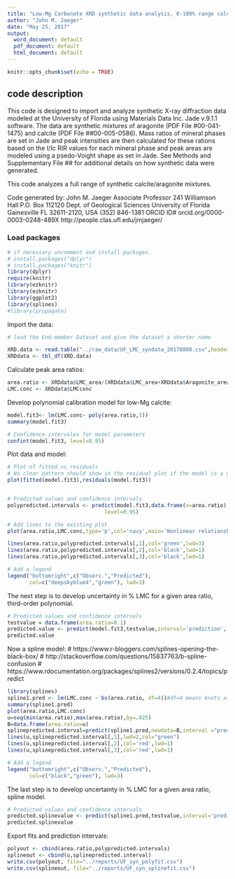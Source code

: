 ```yaml
---
title: "Low-Mg Carbonate XRD synthetic data analysis, 0-100% range calcite"
author: "John M. Jaeger"
date: "May 25, 2017"
output:
  word_document: default
  pdf_document: default
  html_document: default
---
```


```r
knitr::opts_chunk$set(echo = TRUE)
```

##  code description

This  code is designed to import and analyze synthetic X-ray diffraction data modeled at the University of Florida using Materials Data Inc. Jade v.9.1.1 software. The data are synthetic mixtures of aragonite (PDF File #00-041-1475) and calcite (PDF File ##00-005-0586). Mass ratios of mineral phases are set in Jade and peak intensities are then calculated for these rations based on the I/Ic RIR values for each mineral phase and peak areas are modeled using a psedo-Voight shape as set in Jade. See Methods and Supplementary File ## for additional details on how synthetic data were generated.

This code analyzes a full range of synthetic calcite/aragonite mixtures.

Code generated by:
John M. Jaeger
Associate Professor
241 Williamson Hall
P.O. Box 112120
Dept. of Geological Sciences
University of Florida
Gainesville FL 32611-2120, USA
(352) 846-1381
ORCID ID# orcid.org/0000-0003-0248-489X
http://people.clas.ufl.edu/jmjaeger/

### Load packages
```r
# if necessary uncomment and install packages.
# install.packages("dplyr")
# install.packages("knitr")
library(dplyr)
require(knitr)
library(ezknitr)
library(ezknitr)
library(ggplot2)
library(splines)
#library(propagate)

```


Import the data:
```r
# load the End-member Dataset and give the dataset a shorter name

XRD.data <- read.table("../raw_data/UF_LMC_syndata_20170808.csv",header=T,sep=",") 
XRDdata <- tbl_df(XRD.data)


```
Calculate peak area ratios:
```r
area.ratio <- XRDdata$LMC_area/(XRDdata$LMC_area+XRDdata$Aragonite_area)
LMC.conc <- XRDdata$LMCconc
```

Develop polynomial calibration model for low-Mg calcite:
```r
model.fit3<- lm(LMC.conc~ poly(area.ratio,3))
summary(model.fit3)

# Confidence intervales for model parameters
confint(model.fit3, level=0.95)
```


Plot data and model:
```r

# Plot of fitted vs residuals
# No clear pattern should show in the residual plot if the model is a good fit
plot(fitted(model.fit3),residuals(model.fit3))


# Predicted values and confidence intervals
polypredicted.intervals <- predict(model.fit3,data.frame(x=area.ratio),interval='prediction',
                               level=0.95)

# Add lines to the existing plot
plot(area.ratio,LMC.conc,type='p',col='navy',main='Nonlinear relationship',lwd=1)

lines(area.ratio,polypredicted.intervals[,1],col='green',lwd=3)
lines(area.ratio,polypredicted.intervals[,2],col='black',lwd=1)
lines(area.ratio,polypredicted.intervals[,3],col='black',lwd=1)

# Add a legend
legend("bottomright",c("Observ.","Predicted"), 
       col=c("deepskyblue4","green"), lwd=3)
```

The next step is to develop uncertainty in % LMC for a given area ratio, third-order polynomial. 
```r
# Predicted values and confidence intervals
testvalue = data.frame(area.ratio=0.1)
predicted.value <- predict(model.fit3,testvalue,interval='prediction', level=0.95)
predicted.value
```





Now a spline model:
# https://www.r-bloggers.com/splines-opening-the-black-box/
# http://stackoverflow.com/questions/15837763/b-spline-confusion
# https://www.rdocumentation.org/packages/splines2/versions/0.2.4/topics/predict

```r
library(splines)
spline1.pred <- lm(LMC.conc ~ bs(area.ratio, df=4))#df=4 means knots at end points and quantiles of X
summary(spline1.pred)
plot(area.ratio,LMC.conc)
u=seq(min(area.ratio),max(area.ratio),by=.025)
B=data.frame(area.ratio=u)
splinepredicted.interval=predict(spline1.pred,newdata=B,interval ="prediction",level=0.95)
lines(u,splinepredicted.interval[,1],lwd=2,col="green")
lines(u,splinepredicted.interval[,2],col='red',lwd=1)
lines(u,splinepredicted.interval[,3],col='red',lwd=1)

# Add a legend
legend("bottomright",c("Observ.","Predicted"), 
       col=c("black","green"), lwd=3)
```
The last step is to develop uncertainty in % LMC for a given area ratio, spline model.
```r
# Predicted values and confidence intervals
predicted.splinevalue <- predict(spline1.pred,testvalue,interval='prediction', level=0.95)
predicted.splinevalue
```
Export fits and prediction intervals:
```r
polyout <- cbind(area.ratio,polypredicted.intervals)
splineout <- cbind(u,splinepredicted.interval)
write.csv(polyout, file="../reports/UF_syn_polyfit.csv")
write.csv(splineout, file="../reports/UF_syn_splinefit.csv")


```

